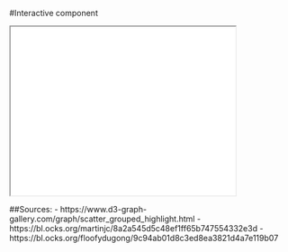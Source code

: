 #Interactive component


<iframe src="Interactive/InteractivePlot.html" width="400" height="300"></iframe>


##Sources:
- https://www.d3-graph-gallery.com/graph/scatter_grouped_highlight.html
- https://bl.ocks.org/martinjc/8a2a545d5c48ef1ff65b747554332e3d
- https://bl.ocks.org/floofydugong/9c94ab01d8c3ed8ea3821d4a7e119b07